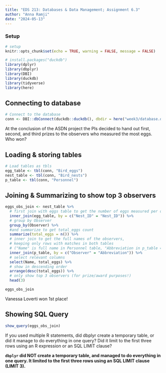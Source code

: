```yaml
---
title: "EDS 213: Databases & Data Management; Assignment 6.3"
author: "Anna Ramji"
date: "2024-05-13"
---
```


### Setup

```r
# setup
knitr::opts_chunk$set(echo = TRUE, warning = FALSE, message = FALSE)
```



```r
# install.packages("duckdb")
library(dplyr)
library(dbplyr)
library(DBI)
library(duckdb)
library(tidyverse)
library(here)
```

## Connecting to database

```r
# Connect to the database
conn <- DBI::dbConnect(duckdb::duckdb(), dbdir = here("week3/database.db"))
```


At the conclusion of the ASDN project the PIs decided to hand out first, second, and third prizes to the observers who measured the most eggs. Who won?

## Loading & storing tables

```r
# Load tables as tbls
egg_table <- tbl(conn, "Bird_eggs")
nest_table <- tbl(conn, "Bird_nests")
p_table <- tbl(conn, "Personnel")
```

## Joining & Summarizing to show top 3 observers

```r

eggs_obs_join <- nest_table %>%
  # first join with eggs table to get the number of eggs measured per observer
  inner_join(egg_table, by = c("Nest_ID" = "Nest_ID")) %>% 
  # group by Observer 
  group_by(Observer) %>%
  #and summarize to get total_eggs count
  summarize(total_eggs = n()) %>%
  # inner join to get the full names of the observers, 
  # keeping only rows with matches in both tables
  # ("Name" is full name in Personnel table, "Abbreviation in p_table = "Observer" in nest_table)
  inner_join(p_table, by = c("Observer" = "Abbreviation")) %>%
  # select relevant columns
  select(Name, total_eggs) %>% 
  # show in descending order
  arrange(desc(total_eggs)) %>% 
  # only show top 3 observers (for prize/award purposes!)
  head(3)

eggs_obs_join
```

Vanessa Loverti won 1st place!

## Showing SQL Query

```r
show_query(eggs_obs_join)
```

 If you used multiple R statements, did dbplyr create a temporary table, or did it manage to do everything in one query? Did it limit to the first three rows using an R expression or an SQL LIMIT clause?
 
**`dbplyr` did NOT create a temporary table, and managed to do everything in one query. It limited to the first three rows using an SQL LIMIT clause (LIMIT 3).**
